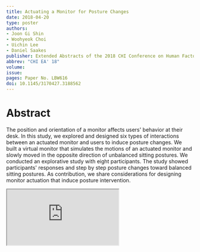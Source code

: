 ```yaml
---
title: Actuating a Monitor for Posture Changes
date: 2018-04-20
type: poster
authors:
- Joon Gi Shin
- Woohyeok Choi
- Uichin Lee
- Daniel Saakes
publisher: Extended Abstracts of the 2018 CHI Conference on Human Factors in Computing Systems
abbrev: "CHI EA' 18"
volume:
issue:
pages: Paper No. LBW616
doi: 10.1145/3170427.3188562
---
```


# Abstract
The position and orientation of a monitor affects users' behavior at their desk. In this study, we explored and designed six types of interactions between an actuated monitor and users to induce posture changes. We built a virtual monitor that simulates the motions of an actuated monitor and slowly moved in the opposite direction of unbalanced sitting postures. We conducted an explorative study with eight participants. The study showed participants' responses and step by step posture changes toward balanced sitting postures. As contribution, we share considerations for designing monitor actuation that induce posture intervention.
<iframe className='aspect-video w-full'
        src="https://www.youtube.com/embed/ycCemjBXNeg?si=MgbNS3xWau7VjFI8"
        title="Actuating a Monitor for Posture Changes"
        allow="accelerometer; autoplay; clipboard-write; encrypted-media; gyroscope; picture-in-picture; web-share" allowFullScreen/>

# Links
* [Paper](https://drive.google.com/uc?export=download&id=1ODeO-Rah2ljomxF2uI06aFZQ9r20aWq3)
* [Poster](https://drive.google.com/uc?export=download&id=13ywSdT68N3QWGGseR5lxwjU-jgiQ72V5)